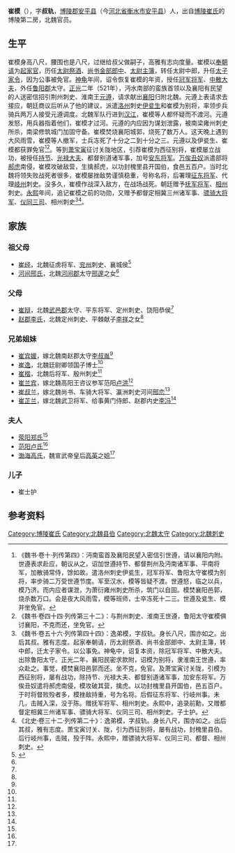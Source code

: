 '''崔模'''（{{bd|？||？| |}}），字'''叔轨'''，[[博陵郡|博陵郡]][[安平县|安平县]]（今[[河北省|河北省]][[衡水市|衡水市]][[安平县|安平县]]）人，出自[[博陵崔氏|博陵崔氏]]的博陵第二房，北魏官员。

==生平==
崔模身高八尺，腰围也是八尺，过继给叔父做嗣子，高雅有志向度量。崔模以[[奉朝请|奉朝请]]为[[起家官|起家官]]，历任[[太尉祭酒|太尉祭酒]]、[[尚书金部郎中|尚书金部郎中]]、[[太尉主簿|太尉主簿]]，转任太尉中郎，升任[[太子家令|太子家令]]，因为公事被免官。[[神龟_(北魏)|神龟]]年间，诏令恢复崔模的年资，授任[[冠军将军|冠军将军]]、[[中散大夫|中散大夫]]，外任[[鲁阳郡|鲁阳郡]]太守。[[正光|正光]]二年（521年），沔水南部的蛮族首领以及襄阳有民望的人送密信招引荆州刺史、淮南王[[元遵|元遵]]，请求献出[[襄阳|襄阳]]归附北魏。元遵上表请求去接应，朝廷商议后听从了他的建议，派遣[[洛州|洛州]]刺史[[伊瓫生|伊瓫生]]和崔模为别将，率领步兵骑兵两万人接受元遵调度。北魏军队行进到[[汉江_(中国)|汉江]]，崔模等人都怀疑而不渡河。元遵发怒，用兵器指着他们，崔模才过河。元遵的内应因为谋划泄露，被南梁雍州刺史所杀，南梁修筑城门加固守备。崔模焚烧襄阳城郭，烧死了数万人。这天晚上遇到大风雨雪，崔模等人撤军，士兵冻死了十分之二到十分之三。元遵以及伊瓫生、崔模都获罪免官<ref>《魏书·卷十·列传第四》：沔南蛮首及襄阳民望入密信引世遵，请以襄阳内附。世遵表求赴应，朝议从之，诏加世遵持节、都督荆州及沔南诸军事、平南将军，加散骑常侍，馀如故。遣洛州刺史伊瓫生，冠军将军、鲁阳太守崔模为别将，率步骑二万受世遵节度。军至汉水，模等皆疑不渡。世遵怒，临之以兵，模乃济。而内应者谋泄，为萧衍雍州刺史所杀，筑门以自固。模焚襄阳邑郭，烧杀数万口。会是夜大风雨雪，模等班师，士卒冻死十二三。世遵及瓫生、模并坐免官。</ref><ref>《魏书·卷四十四·列传第三十二》：与荆州刺史、淮南王世遵，鲁阳太守崔模俱讨襄阳，不克而还，坐免官。</ref>。等到[[萧宝寅|萧宝寅]]征讨关陇地区，引荐崔模为西征别将，崔模屡立战功，被授任[[持节|持节]]、[[光禄大夫|光禄大夫]]、都督别道诸军事，加号[[安东将军|安东将军]]。[[万俟丑奴|万俟丑奴]]派遣部将[[郝虎|郝虎]]南侵，崔模攻破敌营，生擒郝虎，以功封槐里县开国伯，食邑五百户。当时北魏将领失败战死者很多，崔模屡挫敌势谨慎稳重，号称名将，后署理[[征东将军|征东将军]]、代理[[岐州|岐州]]刺史。没多久，崔模作战深入敌方，在战场战死。朝廷赠予[[抚军将军|抚军将军]]、[[相州_(北魏)|相州]]刺史。[[永熙_(北魏)|永熙]]年间，追记崔模之前的功勋，又赠予都督定相冀三州诸军事、[[骠骑大将军|骠骑大将军]]、[[仪同三司|仪同三司]]、相州刺史<ref>《魏书·卷五十六·列传第四十四》：逸弟模，字叔轨。身长八尺，围亦如之。出后其叔。雅有志度。起家奉朝请，历太尉祭酒、尚书金部郎中、太尉主簿，转中郎，迁太子家令。以公事免。神龟中，诏复本资，除冠军将军、中散大夫。出除鲁阳太守。正光二年，襄阳民密求款附，诏模为别将，隶淮南王世遵，率众赴之。事觉，模焚襄阳邑郭而还。坐不克，免官。及萧宝寅讨关陇，引模为西征别将，屡有战功，除持节、光禄大夫、都督别道诸军事，加安东将军。万俟丑奴遣将郝虎南侵，模攻破其营，擒虎。以功封槐里县开国伯，邑五百户。于时将督败殁者多，模挫敌持重，号为名将。后假征东将军、行岐州事。未几，击贼入深，没于陈。赠抚军将军、相州刺史。永熙中，追录前勳，又赠都督定相冀三州诸军事、骠骑大将军、仪同三司、相州刺史。子士护。</ref><ref>《北史·卷三十二·列传第二十》：逸弟模，字叔轨。身长八尺，围亦如之。出后其叔，雅有志度。萧宝寅讨关、陇，引为西征别将，屡有战功，封槐里县伯。后行岐州事，击贼，殁于阵。永熙中，赠骠骑大将军、仪同三司、都督、相州刺史。</ref>。

==家族==
{{main|博陵第二房世系图}}

===祖父母===
*[[崔经|崔经]]，北魏征虏将军、[[兖州|兖州]]刺史、襄城侯<ref name=autogenerated1>{{Citation| last=陶| first=钧| author-link=陶钧| year=2012年| title=《北魏崔宾媛墓志考释》| periodical=《收藏家》| volume=| issue=06期| pages=25-34| url=http://www.cnki.com.cn/Article/CJFDTotal-SCJA201206005.htm| doi=| oclc=| accessdate=2016-05-08| archive-date=2016-03-04| archive-url=https://web.archive.org/web/20160304082037/http://www.cnki.com.cn/Article/CJFDTotal-SCJA201206005.htm| dead-url=no}}</ref>
*[[河间邢氏|河间邢氏]]，北魏[[河间郡|河间郡]]太守[[邢邃|邢邃]]之女<ref name=autogenerated1 />

===父母===
*[[崔辩|崔辩]]，北魏[[武邑郡|武邑郡]]太守、平东将军、定州刺史、饶阳恭侯<ref name=autogenerated1 />
*[[赵郡李氏|赵郡李氏]]，北魏定州刺史、平棘献子[[李祥_(北魏)|李祥]]之女<ref name=autogenerated1 />

===兄弟姐妹===
*[[崔宾媛|崔宾媛]]，嫁北魏南赵郡太守[[李叔胤|李叔胤]]<ref name=autogenerated1 />
*[[崔逸|崔逸]]，北魏廷尉卿领国子博士<ref name=autogenerated1 />
*[[崔楷|崔楷]]，北魏后将军、殷州刺史<ref name=autogenerated1 />
*[[崔兰宾|崔兰宾]]，嫁北魏高阳王咨议参军范阳[[卢洪|卢洪]]<ref name=autogenerated1 />
*[[崔叔兰|崔叔兰]]，嫁北魏尚书、车骑大将军、瀛洲刺史河间[[邢峦|邢峦]]<ref name=autogenerated1 />
*[[崔芷兰|崔芷兰]]，嫁北魏武卫将军、给事黄门侍郎、赵郡内史[[李冯|李冯]]<ref name=autogenerated1 />

===夫人===
*[[荥阳郑氏|荥阳郑氏]]<ref name=autogenerated1 />
*[[范阳卢氏|范阳卢氏]]<ref name=autogenerated1 />
*[[渤海高氏|渤海高氏]]，魏宣武帝皇后[[高英|高英]]之姐<ref name=autogenerated1 />

===儿子===
*崔士护

==参考资料==
{{reflist}}

[[Category:博陵崔氏|Category:博陵崔氏]]
[[Category:北魏县伯|Category:北魏县伯]]
[[Category:北魏太守|Category:北魏太守]]
[[Category:北魏刺史|Category:北魏刺史]]